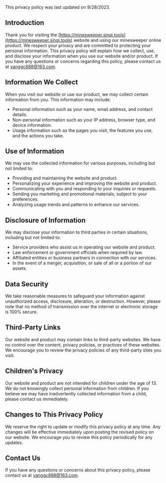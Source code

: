 This privacy policy was last updated on 9/28/2023.

## Introduction

Thank you for visiting the [https://minesweeper.sinqi.tools](https://minesweeper.sinqi.tools) website and using our minesweeper online product. We respect your privacy and are committed to protecting your personal information. This privacy policy will explain how we collect, use, and disclose your information when you use our website and/or product. If you have any questions or concerns regarding this policy, please contact us at yanggc888@163.com.

## Information We Collect

When you visit our website or use our product, we may collect certain information from you. This information may include:

- Personal information such as your name, email address, and contact details.
- Non-personal information such as your IP address, browser type, and device information.
- Usage information such as the pages you visit, the features you use, and the actions you take.

## Use of Information

We may use the collected information for various purposes, including but not limited to:

- Providing and maintaining the website and product.
- Personalizing your experience and improving the website and product.
- Communicating with you and responding to your inquiries or requests.
- Sending you marketing and promotional materials, subject to your preferences.
- Analyzing usage trends and patterns to enhance our services.

## Disclosure of Information

We may disclose your information to third parties in certain situations, including but not limited to:

- Service providers who assist us in operating our website and product.
- Law enforcement or government officials when required by law.
- Affiliated entities or business partners in connection with our services.
- In the event of a merger, acquisition, or sale of all or a portion of our assets.

## Data Security

We take reasonable measures to safeguard your information against unauthorized access, disclosure, alteration, or destruction. However, please note that no method of transmission over the internet or electronic storage is 100% secure.

## Third-Party Links

Our website and product may contain links to third-party websites. We have no control over the content, privacy policies, or practices of these websites. We encourage you to review the privacy policies of any third-party sites you visit.

## Children's Privacy

Our website and product are not intended for children under the age of 13. We do not knowingly collect personal information from children. If you believe we may have inadvertently collected information from a child, please contact us immediately.

## Changes to This Privacy Policy

We reserve the right to update or modify this privacy policy at any time. Any changes will be effective immediately upon posting the revised policy on our website. We encourage you to review this policy periodically for any updates.

## Contact Us

If you have any questions or concerns about this privacy policy, please contact us at yanggc888@163.com.
